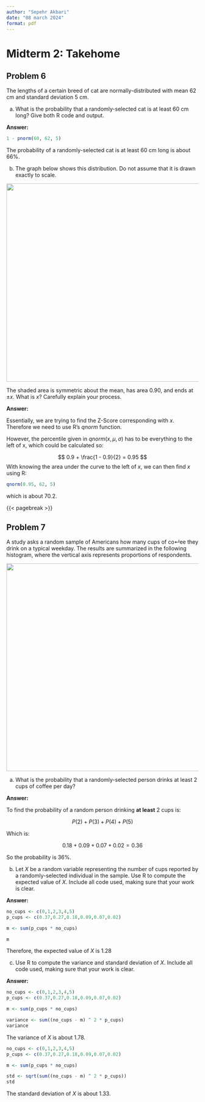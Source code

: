 ```yaml
---
author: "Sepehr Akbari"
date: "08 march 2024"
format: pdf
---
```


# Midterm 2: Takehome

## Problem 6

The lengths of a certain breed of cat are normally-distributed with mean $62$ cm and standard deviation $5$ cm.

(a) What is the probability that a randomly-selected cat is at least $60$ cm long? Give both R code and output.

**Answer:**

```r
1 - pnorm(60, 62, 5)
```

The probability of a randomly-selected cat is at least $60$ cm long is about $66\%$.

(b) The graph below shows this distribution. Do not assume that it is drawn exactly to scale.

![](images/Screenshot%202024-03-07%20at%2002.07.23.png){fig-align="center" width="519"}

The shaded area is symmetric about the mean, has area $0.90$, and ends at $±x$. What is $x$? Carefully explain your process.

**Answer:**

Essentially, we are trying to find the Z-Score corresponding with $x$. Therefore we need to use R's $qnorm$ function.

However, the percentile given in $qnorm(x,\mu,\sigma)$ has to be everything to the left of x, which could be calculated so:

$$ 0.9 + \frac{1 - 0.9}{2} = 0.95 $$ With knowing the area under the curve to the left of $x$, we can then find $x$ using R:

```r
qnorm(0.95, 62, 5)
```

which is about $70.2$.

{{< pagebreak >}}

## Problem 7

A study asks a random sample of Americans how many cups of co↵ee they drink on a typical weekday. The results are summarized in the following histogram, where the vertical axis represents proportions of respondents.

![](images/Screenshot%202024-03-07%20at%2002.09.34.png){fig-align="center" width="544"}

(a) What is the probability that a randomly-selected person drinks at least $2$ cups of coffee per day?

**Answer:**

To find the probability of a random person drinking **at least** $2$ cups is:

$$ P(2) + P(3) + P(4) + P(5) $$

Which is:

$$ 0.18 + 0.09 + 0.07 + 0.02 = 0.36$$

So the probability is $36\%$.

(b) Let $X$ be a random variable representing the number of cups reported by a randomly-selected individual in the sample. Use R to compute the expected value of $X$. Include all code used, making sure that your work is clear.

**Answer:**

```r
no_cups <- c(0,1,2,3,4,5)
p_cups <- c(0.37,0.27,0.18,0.09,0.07,0.02)

m <- sum(p_cups * no_cups)

m
```

Therefore, the expected value of $X$ is $1.28$

(c) Use R to compute the variance and standard deviation of $X$. Include all code used, making sure that your work is clear.

**Answer:**

```r
no_cups <- c(0,1,2,3,4,5)
p_cups <- c(0.37,0.27,0.18,0.09,0.07,0.02)

m <- sum(p_cups * no_cups)

variance <- sum((no_cups - m) ^ 2 * p_cups)
variance
```

The variance of $X$ is about $1.78$.

```r
no_cups <- c(0,1,2,3,4,5)
p_cups <- c(0.37,0.27,0.18,0.09,0.07,0.02)

m <- sum(p_cups * no_cups)

std <- sqrt(sum((no_cups - m) ^ 2 * p_cups))
std
```

The standard deviation of $X$ is about $1.33$.
